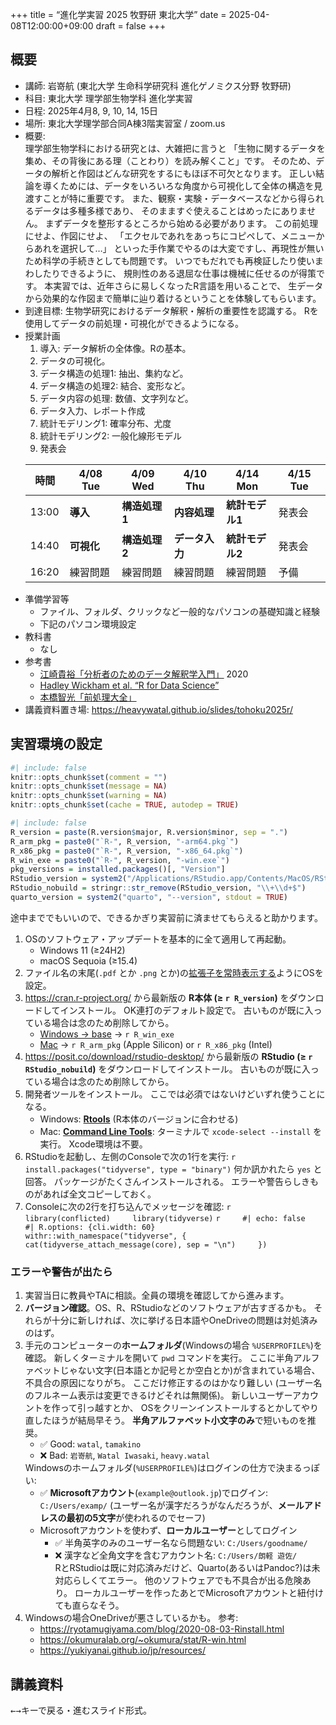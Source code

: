 +++
title = "進化学実習 2025 牧野研 東北大学"
date = 2025-04-08T12:00:00+09:00
draft = false
+++

## 概要

-   講師: 岩嵜航 (東北大学 生命科学研究科 進化ゲノミクス分野 牧野研)
-   科目: 東北大学 理学部生物学科 進化学実習
-   日程: 2025年4月8, 9, 10, 14, 15日
-   場所: 東北大学理学部合同A棟3階実習室 / zoom.us
-   概要:\
    理学部生物学科における研究とは、大雑把に言うと
    「生物に関するデータを集め、その背後にある理（ことわり）を読み解くこと」です。
    そのため、データの解析と作図はどんな研究をするにもほぼ不可欠となります。
    正しい結論を導くためには、データをいろいろな角度から可視化して全体の構造を見渡すことが特に重要です。
    また、観察・実験・データベースなどから得られるデータは多種多様であり、
    そのまますぐ使えることはめったにありません。
    まずデータを整形するところから始める必要があります。
    この前処理にせよ、作図にせよ、
    「エクセルであれをあっちにコピペして、メニューからあれを選択して...」
    といった手作業でやるのは大変ですし、再現性が無いため科学の手続きとしても問題です。
    いつでもだれでも再検証したり使いまわしたりできるように、
    規則性のある退屈な仕事は機械に任せるのが得策です。
    本実習では、近年さらに易しくなったR言語を用いることで、
    生データから効果的な作図まで簡単に辿り着けるということを体験してもらいます。
-   到達目標:
    生物学研究におけるデータ解釈・解析の重要性を認識する。
    Rを使用してデータの前処理・可視化ができるようになる。
-   授業計画
    1. 導入: データ解析の全体像。Rの基本。
    2. データの可視化。
    3. データ構造の処理1: 抽出、集約など。
    4. データ構造の処理2: 結合、変形など。
    5. データ内容の処理: 数値、文字列など。
    6. データ入力、レポート作成
    7. 統計モデリング1: 確率分布、尤度
    8. 統計モデリング2: 一般化線形モデル
    9. 発表会

    | 時間  | 4/08 Tue | 4/09 Wed | 4/10 Thu | 4/14 Mon | 4/15 Tue  |
    | ----- | -------- | -------- | -------- | -------- | -------- |
    | 13:00 | **導入** | **構造処理1** | **内容処理** | **統計モデル1** | 発表会 |
    | 14:40 | **可視化** | **構造処理2** | **データ入力** | **統計モデル2** | 発表会 |
    | 16:20 | 練習問題 | 練習問題 | 練習問題 | 練習問題 | 予備 |

-   準備学習等
    - ファイル、フォルダ、クリックなど一般的なパソコンの基礎知識と経験
    - 下記のパソコン環境設定
-   教科書
    - なし
-   参考書
    - [江崎貴裕「分析者のためのデータ解釈学入門」](https://www.amazon.co.jp/dp/B08Q7RN6XL?&linkCode=ll1&tag=heavywatal-22&linkId=019f7f04e33c452ca54983b45baa71d1&language=ja_JP&ref_=as_li_ss_tl) 2020
    - [Hadley Wickham et al. "R for Data Science"](https://r4ds.hadley.nz/)
    - [本橋智光「前処理大全」](https://www.amazon.co.jp/dp/4774196479?&linkCode=ll1&tag=heavywatal-22&linkId=71fd11103334f289e47373a7205d8392&language=ja_JP&ref_=as_li_ss_tl)
-   講義資料置き場: <https://heavywatal.github.io/slides/tohoku2025r/>


## 実習環境の設定

```r
#| include: false
knitr::opts_chunk$set(comment = "")
knitr::opts_chunk$set(message = NA)
knitr::opts_chunk$set(warning = NA)
knitr::opts_chunk$set(cache = TRUE, autodep = TRUE)
```

```r
#| include: false
R_version = paste(R.version$major, R.version$minor, sep = ".")
R_arm_pkg = paste0("`R-", R_version, "-arm64.pkg`")
R_x86_pkg = paste0("`R-", R_version, "-x86_64.pkg`")
R_win_exe = paste0("`R-", R_version, "-win.exe`")
pkg_versions = installed.packages()[, "Version"]
RStudio_version = system2("/Applications/RStudio.app/Contents/MacOS/RStudio", "--version", stdout = TRUE)
RStudio_nobuild = stringr::str_remove(RStudio_version, "\\+\\d+$")
quarto_version = system2("quarto", "--version", stdout = TRUE)
```

途中まででもいいので、できるかぎり実習前に済ませてもらえると助かります。

1.  OSのソフトウェア・アップデートを基本的に全て適用して再起動。
    - <iconify-icon inline icon="bi:windows"></iconify-icon>
      Windows 11 (≥24H2)
    - <iconify-icon inline icon="bi:apple"></iconify-icon>
      macOS Sequoia (≥15.4)
1.  ファイル名の末尾(`.pdf` とか `.png` とか)の[拡張子を常時表示する](https://duckduckgo.com/?q=拡張子+表示)ようにOSを設定。
1.  <https://cran.r-project.org/>
    から最新版の **R本体 (≥ `r R_version`)** をダウンロードしてインストール。
    OK連打のデフォルト設定で。
    古いものが既に入っている場合は念のため削除してから。
    - <iconify-icon inline icon="bi:windows"></iconify-icon>
      [Windows → base](https://cran.r-project.org/bin/windows/base) → `r R_win_exe`
    - <iconify-icon inline icon="bi:apple"></iconify-icon>
      [Mac](https://cran.r-project.org/bin/macosx/)
      → `r R_arm_pkg` (Apple Silicon) or `r R_x86_pkg` (Intel)
1.  <https://posit.co/download/rstudio-desktop/>
    から最新版の **RStudio (≥ `r RStudio_nobuild`)** をダウンロードしてインストール。
    古いものが既に入っている場合は念のため削除してから。
1.  開発者ツールをインストール。
    ここでは必須ではないけどいずれ使うことになる。
    - <iconify-icon inline icon="bi:windows"></iconify-icon>
      Windows: [**Rtools**](https://cran.r-project.org/bin/windows/Rtools/)
      (R本体のバージョンに合わせる)
    - <iconify-icon inline icon="bi:apple"></iconify-icon>
      Mac: [**Command Line Tools**](https://duckduckgo.com/?q=command+line+tools):
      ターミナルで `xcode-select --install` を実行。
      Xcode環境は不要。
1.  RStudioを起動し、左側のConsoleで次の1行を実行:
    ```r
    install.packages("tidyverse", type = "binary")
    ```
    何か訊かれたら `yes` と回答。
    パッケージがたくさんインストールされる。
    エラーや警告らしきものがあれば全文コピーしておく。
1.  Consoleに次の2行を打ち込んでメッセージを確認:
    ```r
    library(conflicted)
    library(tidyverse)
    ```
    ```r
    #| echo: false
    #| R.options: {cli.width: 60}
    withr::with_namespace("tidyverse", {
      cat(tidyverse_attach_message(core), sep = "\n")
    })
    ```


### エラーや警告が出たら

1.  実習当日に教員やTAに相談。全員の環境を確認してから進みます。
1.  **バージョン確認**。OS、R、RStudioなどのソフトウェアが古すぎるかも。
    それらが十分に新しければ、次に挙げる日本語やOneDriveの問題は対処済みのはず。
1.  手元のコンピューターの**ホームフォルダ**(Windowsの場合 `%USERPROFILE%`)を確認。
    新しくターミナルを開いて `pwd` コマンドを実行。
    ここに半角アルファベットじゃない文字(日本語とか記号とか空白とか)が含まれている場合、不具合の原因になりがち。
    ここだけ修正するのはかなり難しい
    (ユーザー名のフルネーム表示は変更できるけどそれは無関係)。
    新しいユーザーアカウントを作って引っ越すとか、
    OSをクリーンインストールするとかしてやり直したほうが結局早そう。
    **半角アルファベット小文字のみ**で短いものを推奨。
    - ✅ Good: `watal`, `tamakino`
    - ❌ Bad: `岩嵜航`, `Watal Iwasaki`, `heavy.watal`

    Windowsのホームフォルダ(`%USERPROFILE%`)はログインの仕方で決まるっぽい:
    - ✅ **Microsoftアカウント**(`example@outlook.jp`)でログイン:
      `C:/Users/examp/` (ユーザー名が漢字だろうがなんだろうが、**メールアドレスの最初の5文字**が使われるのでセーフ)
    - Microsoftアカウントを使わず、**ローカルユーザー**としてログイン
      - ✅ 半角英字のみのユーザー名なら問題ない: `C:/Users/goodname/`
      - ❌ 漢字など全角文字を含むアカウント名: `C:/Users/朗軽 遊佐/`\
        RとRStudioは既に対応済みだけど、Quarto(あるいはPandoc?)は未対応らしくてエラー。
        他のソフトウェアでも不具合が出る危険あり。
        ローカルユーザーを作ったあとでMicrosoftアカウントと紐付けても直らなそう。
1.  Windowsの場合OneDriveが悪さしているかも。
    参考:
    - <https://ryotamugiyama.com/blog/2020-08-03-Rinstall.html>
    - <https://okumuralab.org/~okumura/stat/R-win.html>
    - <https://yukiyanai.github.io/jp/resources/>


## 講義資料

<kbd>←</kbd><kbd>→</kbd>キーで戻る・進むスライド形式。
